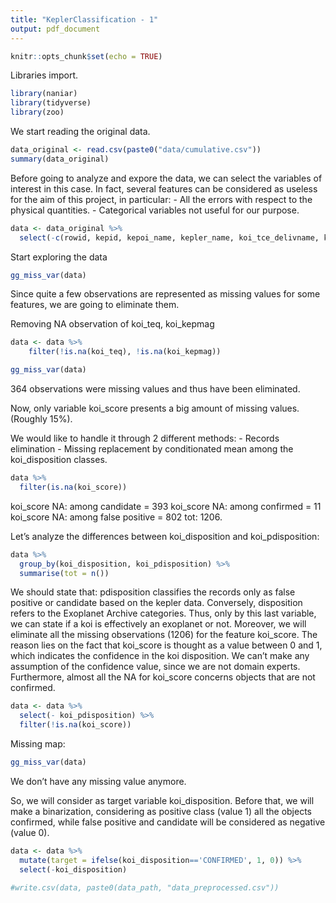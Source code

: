 ---
title: "KeplerClassification - 1"
output: pdf_document
---

```{r setup, include=FALSE}
knitr::opts_chunk$set(echo = TRUE)
```

Libraries import.
```{r}
library(naniar)
library(tidyverse)
library(zoo)
```

We start reading the original data.
```{r}
data_original <- read.csv(paste0("data/cumulative.csv"))
summary(data_original)
```

Before going to analyze and expore the data, we can select the variables of interest in this case. In fact, several features can be considered as useless for the aim of this project, in particular:
- All the errors with respect to the physical quantities.
- Categorical variables not useful for our purpose.
```{r}
data <- data_original %>% 
  select(-c(rowid, kepid, kepoi_name, kepler_name, koi_tce_delivname, koi_tce_plnt_num, ends_with("err1"), ends_with("err2")))
```


Start exploring the data
```{r}
gg_miss_var(data)
```

Since quite a few observations are represented as missing values for some features, we are going to eliminate them.

Removing NA observation of koi_teq, koi_kepmag
```{r}
data <- data %>% 
    filter(!is.na(koi_teq), !is.na(koi_kepmag))

gg_miss_var(data)
```

364 observations were missing values and thus have been eliminated.

Now, only variable koi_score presents a big amount of missing values. (Roughly 15%).

We would like to handle it through 2 different methods:
- Records elimination
- Missing replacement by conditionated mean among the koi_disposition classes.

```{r}
data %>% 
  filter(is.na(koi_score))
```
koi_score NA: among candidate = 393
koi_score NA: among confirmed = 11
koi_score NA: among false positive = 802
tot: 1206.


Let's analyze the differences between koi_disposition and koi_pdisposition:
```{r}
data %>% 
  group_by(koi_disposition, koi_pdisposition) %>% 
  summarise(tot = n())
```

We should state that:
pdisposition classifies the records only as false positive or candidate based on the kepler data.
Conversely, disposition refers to the Exoplanet Archive categories.
Thus, only by this last variable, we can state if a koi is effectively an exoplanet or not.
Moreover, we will eliminate all the missing observations (1206) for the feature koi_score.
The reason lies on the fact that koi_score is thought as a value between 0 and 1, which indicates the confidence in the koi disposition.
We can't make any assumption of the confidence value, since we are not domain experts.
Furthermore, almost all the NA for koi_score concerns objects that are not confirmed.

```{r}
data <- data %>% 
  select(- koi_pdisposition) %>% 
  filter(!is.na(koi_score))
```

Missing map:
```{r}
gg_miss_var(data)
```
We don't have any missing value anymore.

So, we will consider as target variable koi_disposition.
Before that, we will make a binarization, considering as positive class (value 1) all the objects confirmed, while false positive and candidate will be considered as negative (value 0).

```{r}
data <- data %>% 
  mutate(target = ifelse(koi_disposition=='CONFIRMED', 1, 0)) %>% 
  select(-koi_disposition)
```

```{r}
#write.csv(data, paste0(data_path, "data_preprocessed.csv"))
```








